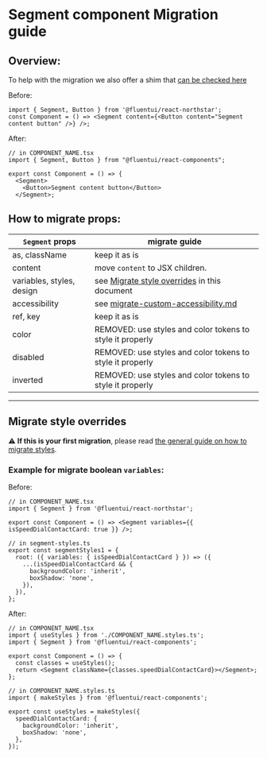 
<Meta title="Concepts/Migration/from v0/Components/Segment Migration" />

# Segment component Migration guide

## Overview:

To help with the migration we also offer a shim that [can be checked here](/?path=/docs/migration-shims-v0-segmentshim--default)

Before:

```tsx
import { Segment, Button } from '@fluentui/react-northstar';
const Component = () => <Segment content={<Button content="Segment content button" />} />;
```

After:

```tsx
// in COMPONENT_NAME.tsx
import { Segment, Button } from "@fluentui/react-components";

export const Component = () => {
  <Segment>
    <Button>Segment content button</Button>
  </Segment>;
```

## How to migrate props:

| `Segment` props           | migrate guide                                                                                            |
| ------------------------- | -------------------------------------------------------------------------------------------------------- |
| as, className             | keep it as is                                                                                            |
| content                   | move `content` to JSX children.                                                                          |
| variables, styles, design | see [Migrate style overrides](#./Migrate-style-overrides) in this document                               |
| accessibility             | see [migrate-custom-accessibility.md](?path=/docs/concepts-migration-from-v0-custom-accessibility--page) |
| ref, key                  | keep it as is                                                                                            |
| color                     | REMOVED: use styles and color tokens to style it properly                                                |
| disabled                  | REMOVED: use styles and color tokens to style it properly                                                |
| inverted                  | REMOVED: use styles and color tokens to style it properly                                                |

---

## Migrate style overrides

⚠️ **If this is your first migration**, please read [the general guide on how to migrate styles](?path=/docs/concepts-migration-from-v0-custom-style-overrides--page).

### Example for migrate boolean `variables`:

Before:

```tsx
// in COMPONENT_NAME.tsx
import { Segment } from '@fluentui/react-northstar';

export const Component = () => <Segment variables={{ isSpeedDialContactCard: true }} />;

// in segment-styles.ts
export const segmentStyles1 = {
  root: ({ variables: { isSpeedDialContactCard } }) => ({
    ...(isSpeedDialContactCard && {
      backgroundColor: 'inherit',
      boxShadow: 'none',
    }),
  }),
};
```

After:

```tsx
// in COMPONENT_NAME.tsx
import { useStyles } from './COMPONENT_NAME.styles.ts';
import { Segment } from '@fluentui/react-components';

export const Component = () => {
  const classes = useStyles();
  return <Segment className={classes.speedDialContactCard}></Segment>;
};

// in COMPONENT_NAME.styles.ts
import { makeStyles } from '@fluentui/react-components';

export const useStyles = makeStyles({
  speedDialContactCard: {
    backgroundColor: 'inherit',
    boxShadow: 'none',
  },
});
```

